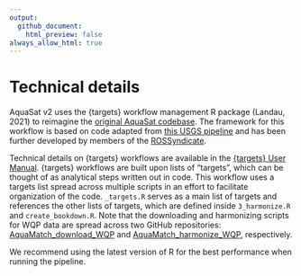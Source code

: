 ```yaml
---
output:
  github_document:
    html_preview: false
always_allow_html: true
---
```


# Technical details 

AquaSat v2 uses the {targets} workflow management R package (Landau, 2021) to reimagine the [original AquaSat codebase](https://github.com/GlobalHydrologyLab/AquaSat). The framework for this workflow is based on code adapted from [this USGS pipeline](https://github.com/USGS-R/ds-pipelines-targets-example-wqp) and has been further developed by members of the [ROSSyndicate](https://github.com/rossyndicate).

Technical details on {targets} workflows are available in the  [{targets} User Manual](https://books.ropensci.org/targets/). {targets} workflows are built upon lists of "targets", which can be thought of as analytical steps written out in code. This workflow uses a targets list spread across multiple scripts in an effort to facilitate organization of the code. `_targets.R` serves as a main list of targets and references the other lists of targets, which are defined inside `3_harmonize.R` and `create_bookdown.R`. Note that the downloading and harmonizing scripts for WQP data are spread across two GitHub repositories: [AquaMatch_download_WQP](https://github.com/AquaSat/AquaMatch_download_WQP) and [AquaMatch_harmonize_WQP](https://github.com/AquaSat/AquaMatch_harmonize_WQP), respectively.

We recommend using the latest version of R for the best performance when running the pipeline.